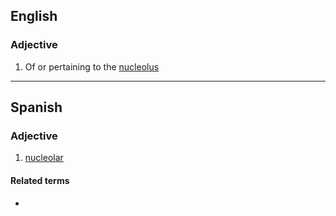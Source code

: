 ==English==

===Adjective===
{{en-adj|-}}

# Of or pertaining to the [[nucleolus]]

----

==Spanish==

===Adjective===
{{es-adj|pl=nucleolares}}

# [[#English|nucleolar]]

====Related terms====
* {{l|es|nucléolo}}